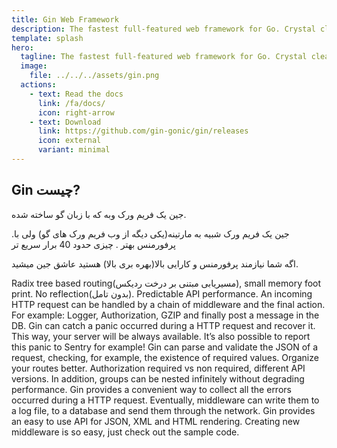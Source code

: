 ```yaml
---
title: Gin Web Framework
description: The fastest full-featured web framework for Go. Crystal clear.
template: splash
hero:
  tagline: The fastest full-featured web framework for Go. Crystal clear.
  image:
    file: ../../../assets/gin.png
  actions:
    - text: Read the docs
      link: /fa/docs/
      icon: right-arrow
    - text: Download
      link: https://github.com/gin-gonic/gin/releases
      icon: external
      variant: minimal
---
```



## Gin چیست?

جین یک فریم ورک وبه که با زبان گو ساخته شده.

.جین یک فریم ورک شبیه به مارتینه(یکی دیگه از وب فریم ورک های گو) ولی با پرفورمنس بهتر . چیزی حدود 40 برار سریع تر

اگه شما نیازمند پرفورمنس و کارایی بالا(بهره بری بالا) هستید عاشق جین میشید.

<CardGrid>
	<Card icon="rocket" title="Fast">
		Radix tree based routing(مسیریابی مبتنی بر درخت ردیکس), small memory foot print. No reflection(بدون تامل). Predictable API performance.
	</Card>
	<Card icon="seti:plan" title="Middleware support">
	An incoming HTTP request can be handled by a chain of middleware and the final action. For example: Logger, Authorization, GZIP and finally post a message in the DB.
	</Card>
	<Card icon="seti:lock" title="Crash-free">
		Gin can catch a panic occurred during a HTTP request and recover it. This way, your server will be always available. It’s also possible to report this panic to Sentry for example!
	</Card>
	<Card icon="approve-check-circle" title="JSON validation">
		Gin can parse and validate the JSON of a request, checking, for example, the existence of required values.
	</Card>
	<Card icon="puzzle" title="Routes grouping">
		Organize your routes better. Authorization required vs non required, different API versions. In addition, groups can be nested infinitely without degrading performance.
	</Card>
	<Card icon="open-book" title="Error management">
		Gin provides a convenient way to collect all the errors occurred during a HTTP request. Eventually, middleware can write them to a log file, to a database and send them through the network.
	</Card>
	<Card icon="seti:json" title="Rendering built-in">
		Gin provides an easy to use API for JSON, XML and HTML rendering.
	</Card>
	<Card icon="seti:html" title="Extendable">
		Creating new middleware is so easy, just check out the sample code.
	</Card>
</CardGrid>